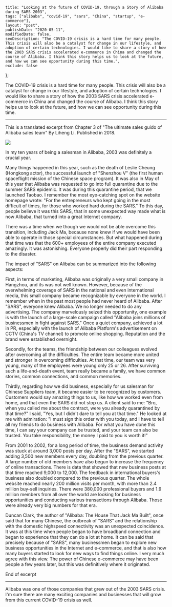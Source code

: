     title: "Looking at the future of COVID-19, through a Story of Alibaba during SARS 2003",
    tags: ["alibaba", "covid-19", "sars", "China", "startup", "e-commerce"],
    layout: "post",
    publishDate: "2020-05-11",
    modifiedDate: false,
    seoDescription: "The COVID-19 crisis is a hard time for many people. This crisis will also be a catalyst for change in our lifestyle, and adoption of certain technologies. I would like to share a story of how the 2003 SARS crisis accelerated e-commerce in China and changed the course of Alibaba. I think this story helps us to look at the future, and how we can see opportunity during this time.",
    exclude: false
};


The COVID-19 crisis is a hard time for many people. This crisis will also be a catalyst for change in our lifestyle, and adoption of certain technologies. I would like to share a story of how the 2003 SARS crisis accelerated e-commerce in China and changed the course of Alibaba. I think this story helps us to look at the future, and how we can see opportunity during this time.

----

This is a translated excerpt from Chapter 3 of "The ultimate sales guido of Alibaba sales team" By Liheng Li. Published in 2018.

<FlexView hAlignContent="center">
    <img src="/static/images/alibaba-sales-book.png"></img>
</FlexView>

In my ten years of being a salesman in Alibaba, 2003 was definitely a crucial year. 

Many things happened in this year, such as the death of Leslie Cheung (Hongkong actor), the successful launch of "Shenzhou V" (the first human spaceflight mission of the Chinese space program). It was also in May of this year that Alibaba was requested to go into full quarantine due to the summer SARS epidemic. 
It was during this quarantine period, that we launched Taobao. I remember the most eye-catching spot on the website homepage wrote: "For the entrepreneurs who kept going in the most difficult of times, for those who worked hard during the SARS." To this day, people believe it was this SARS, that in some unexpected way made what is now Alibaba, that turned into a great Internet company.

There was a time when we though we would not be able overcome this transition, including Jack Ma, because none knew if we would have been able to operate in those special circumstances. But what happened during that time was that the 600+ employees of the entire company executed amazingly. It was astonishing. Everyone properly did their part responding to the disaster.

The impact of "SARS" on Alibaba can be summarized into the following aspects:

First, in terms of marketing, Alibaba was originally a very small company in Hangzhou, and its was not well known. However, because of the overwhelming coverage of SARS in the national and even international media, this small company became recognizable by everyone in the world.
I remember when in the past most people had never heard of Alibaba. After "SARS", everyone knew Alibaba. We no longer needed to do any advertising. The company marvelously seized this opportunity, one example is with the launch of a large-scale campaign called "Alibaba joins millions of businessmen in fight against SARS." Once a quiet company, achieved a lot in PR, especially with the launch of Alibaba Platform's advertisement on CCTV (China's TV channel) to promote online shopping. Reputation and the brand were established overnight.

Secondly, for the teams, the friendship between our colleagues evolved after overcoming all the difficulties. The entire team became more united and stronger in overcoming difficulties. At that time, our team was very young, many of the employees were young only 25 or 26. After surviving such a life-and-death event, team really became a family, we have common stories, common connections, and common memories.

Thirdly, regarding how we did business, especially for us salesman for Chinese Suppliers team, it became easier to be recognized by customers. Customers would say amazing things to us, like how we worked even from home, and that even the SARS did not stop us. A client said to me: "Bro, when you called me about the contract, were you already quarantined by that time?" I said, "Yes, but I didn't dare to tell you at that time." He looked at me with admiration: "I must sign this order with you today, and I have to tell all my friends to do business with Alibaba. For what you have done this time, I can say your company can be trusted, and your team can also be trusted. You take responsibility, the money I paid to you is worth it!"

From 2001 to 2002, for a long period of time, the business demand activity was stuck at around 3,000 posts per day. After the "SARS", we started adding 3,500 new members every day, doubling from the previous quarter. A large number of old members have also begun to increase the frequency of online transactions. There is data that showed that new business posts at that time reached 9,000 to 12,000. The feedback in international buyers's business also doubled compared to the previous quarter. The whole website reached nearly 200 million visits per month, with more than 2.4 million buy-sell inquiries. There were 380,000 professional buyers and 1.9 million members from all over the world are looking for business opportunities and conducting various transactions through Alibaba. Those were already very big numbers for that era.

Duncan Clark, the author of "Alibaba: The House That Jack Ma Built", once said that for many Chinese, the outbreak of "SARS" and the relationship with the domestic highspeed connectivity was an unexpected coincidence. It was at this time when people began to have broadband connection and began to experience that they can do a lot at home. It can be said that precisely because of "SARS", many businessmen began to explore new business opportunities in the Internet and e-commerce, and that is also how many buyers started to look for new ways to find things online. I very much agree with this view. The power of Chinese e-commerce may have been people a few years later, but this was definitively where it originated.

End of excerpt

----

Alibaba was one of those companies that grew out of the 2003 SARS crisis. I'm sure there are many exciting companies and businesses that will grow from this current COVID-19 crisis as well.

